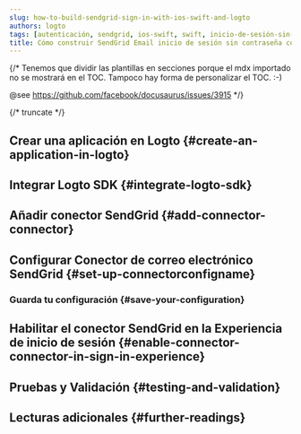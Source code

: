 ```yaml
---
slug: how-to-build-sendgrid-sign-in-with-ios-swift-and-logto
authors: logto
tags: [autenticación, sendgrid, ios-swift, swift, inicio-de-sesión-sin-contraseña, inicio-de-sesión, login]
title: Cómo construir SendGrid Email inicio de sesión sin contraseña con iOS (Swift)
---
```


{/*
  Tenemos que dividir las plantillas en secciones porque el mdx importado no se mostrará en el TOC.
  Tampoco hay forma de personalizar el TOC. :-)

  @see https://github.com/facebook/docusaurus/issues/3915
*/}



{/* truncate */}

<Intro connector={connector} sdk="iOS (Swift)" link="https://developer.apple.com/ios" />

## Crear una aplicación en Logto \{#create-an-application-in-logto}

<CreateApplication type="Native app" framework="iOS (Swift)" />

## Integrar Logto SDK \{#integrate-logto-sdk}

<IntegrateSdk />

## Añadir conector SendGrid \{#add-connector-connector}

<AddPasswordlessConnector
  connector={connector}
  connectorType="Email"
  passwordlessSignUpIdentifier="Dirección de correo electrónico"
/>

## Configurar Conector de correo electrónico SendGrid \{#set-up-connectorconfigname}

<ConnectorGuide />

### Guarda tu configuración \{#save-your-configuration}

<SaveYourConfiguration connector={connector} />

## Habilitar el conector SendGrid en la Experiencia de inicio de sesión \{#enable-connector-connector-in-sign-in-experience}

<EnablePasswordlessConnector
  connectorType="Email"
  passwordlessSignUpIdentifier="Dirección de correo electrónico"
/>

## Pruebas y Validación \{#testing-and-validation}

<TestingAndValidation connector={connector} sdk="iOS (Swift)" />

## Lecturas adicionales \{#further-readings}

<FurtherReadings />